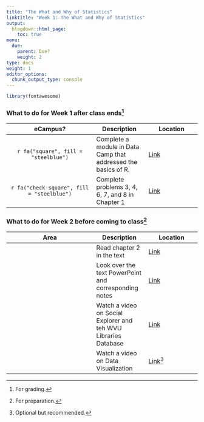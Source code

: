 ```yaml
---
title: "The What and Why of Statistics"
linktitle: "Week 1: The What and Why of Statistics"
output:
  blogdown::html_page:
    toc: true
menu:
  due:
    parent: Due?
    weight: 2
type: docs
weight: 1
editor_options: 
  chunk_output_type: console
---
```


```r
library(fontawesome)
```

### What to do for Week 1 after class ends^[For grading.]
eCampus? | Description | Location
:---: | --- | --- |
`r fa("square", fill = "steelblue")` | Complete a module in Data Camp that addressed the basics of R.  |  [Link](/lesson/01-lesson/#data-camp-1)
`r fa("check-square", fill = "steelblue")` | Complete problems 3, 4, 6, 7, and 8 in Chapter 1  |  [Link](/assignment/01-homeworks/#weekly-task-1)


### What to do for Week 2 before coming to class^[For preparation.]
Area | Description | Location
:---: | --- | --- |
<i class="fas fa-book"></i> | Read chapter 2 in the text | [Link](/readings/02-readings/#book-stuff-1)
<i class="fas fa-chalkboard"></i> | Look over the text PowerPoint and corresponding notes | [Link](/lesson/02-lesson/#book-materials-1)
<i class="fas fa-lightbulb"></i> | Watch a video on Social Explorer and teh WVU Libraries Database | [Link](/example/02-example/#social-explorer-1)
<i class="fas fa-lightbulb"></i> | Watch a video on Data Visualization | [Link](/example/02-example/#crash-course-statistics-1)^[Optional but recommended.]
